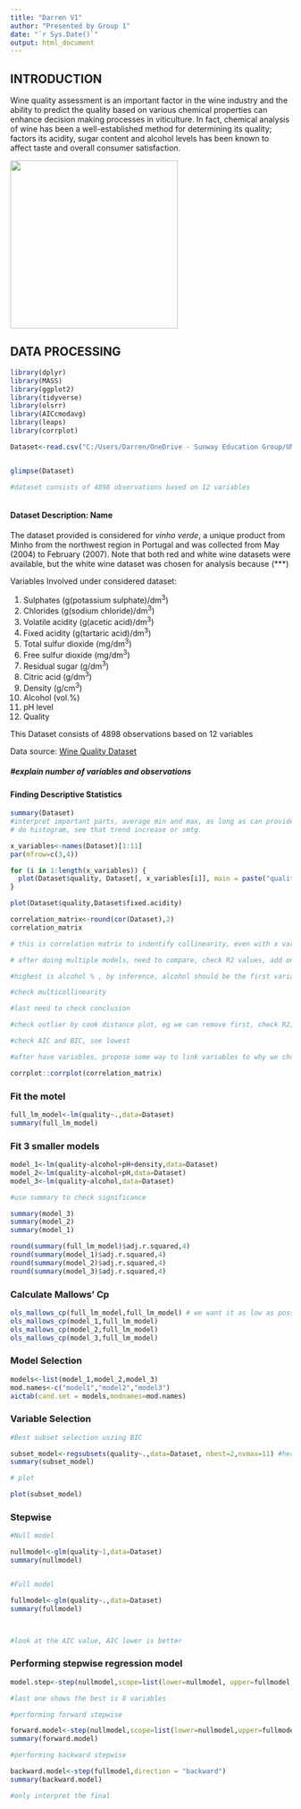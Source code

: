 ```yaml
---
title: "Darren V1"
author: "Presented by Group 1"
date: "`r Sys.Date()`"
output: html_document
---
```


## INTRODUCTION

Wine quality assessment is an important factor in the wine industry and the ability to predict the quality based on various chemical properties can enhance decision making processes in viticulture. In fact, chemical analysis of wine has been a well-established method for determining its quality; factors its acidity, sugar content and alcohol levels has been known to affect taste and overall consumer satisfaction.

![](images/IMG_8911.png){width="300"}

## DATA PROCESSING

```r

library(dplyr)
library(MASS)
library(ggplot2)
library(tidyverse)
library(olsrr)
library(AICcmodavg)
library(leaps)
library(corrplot)
```

```r

Dataset<-read.csv("C:/Users/Darren/OneDrive - Sunway Education Group/UNI Y3/Regression/Assignment/dataset.csv", sep =";")


glimpse(Dataset)

#dataset consists of 4898 observations based on 12 variables



```

#### Dataset Description: Name

The dataset provided is considered for *vinho verde*, a unique product from Minho from the northwest region in Portugal and was collected from May (2004) to February (2007). Note that both red and white wine datasets were available, but the white wine dataset was chosen for analysis because (\*\*\*)

Variables Involved under considered dataset:

1.  Sulphates (g(potassium sulphate)/dm^3^)
2.  Chlorides (g(sodium chloride)/dm^3^)
3.  Volatile acidity (g(acetic acid)/dm^3^)
4.  Fixed acidity (g(tartaric acid)/dm^3^)
5.  Total sulfur dioxide (mg/dm^3^)
6.  Free sulfur dioxide (mg/dm^3^)
7.  Residual sugar (g/dm^3^)
8.  Citric acid (g/dm^3^)
9.  Density (g/cm^3^)
10. Alcohol (vol.%)
11. pH level
12. Quality

This Dataset consists of 4898 observations based on 12 variables

Data source: [Wine Quality Dataset](https://www.semanticscholar.org/paper/Modeling-wine-preferences-by-data-mining-from-Cortez-Cerdeira/bf15a0ccc14ac1deb5cea570c870389c16be019c)

##### #explain number of variables and observations 

#### Finding Descriptive Statistics

```r

summary(Dataset)
#interpret important parts, average min and max, as long as can provide information
# do histogram, see that trend increase or smtg. 

```

```r

x_variables<-names(Dataset)[1:11]
par(mfrow=c(3,4))

for (i in 1:length(x_variables)) {
  plot(Dataset$quality, Dataset[, x_variables[i]], main = paste("quality vs", x_variables[i])), 
}


```

```r
plot(Dataset$quality,Dataset$fixed.acidity)
```

```r
correlation_matrix<-round(cor(Dataset),2) 
correlation_matrix

# this is correlation matrix to indentify collinearity, even with x variables with each other , can give a range instead of one by one pinpoint the importabnt ones. Calculate VID also

# after doing multiple models, need to compare, check R2 values, add one more variable now check the R2, significant or not sig

#highest is alcohol % , by inference, alcohol should be the first variable added , this is simple linear regression . we can do another simple linear regression, to compare and use other methods, maybe compare R2 values to finally conclude which should be chosen 

#check multicollinearity

#last need to check conclusion

#check outlier by cook distance plot, eg we can remove first, check R2, if doessnt change, not influential can choose not to remove, but if influential can remove

#check AIC and BIC, see lowest

#after have variables, propose some way to link variables to why we choose those variables 
```

```r

corrplot::corrplot(correlation_matrix)
```

### Fit the motel

```r

full_lm_model<-lm(quality~.,data=Dataset)
summary(full_lm_model)

```

### Fit 3 smaller models

```r

model_1<-lm(quality~alcohol+pH+density,data=Dataset)
model_2<-lm(quality~alcohol+pH,data=Dataset)
model_3<-lm(quality~alcohol,data=Dataset)

#use summary to check significance

summary(model_3)
summary(model_2)
summary(model_1)

round(summary(full_lm_model)$adj.r.squared,4)
round(summary(model_1)$adj.r.squared,4)
round(summary(model_2)$adj.r.squared,4)
round(summary(model_3)$adj.r.squared,4)
```

### Calculate Mallows' Cp

```r

ols_mallows_cp(full_lm_model,full_lm_model) # we want it as low as possible
ols_mallows_cp(model_1,full_lm_model)
ols_mallows_cp(model_2,full_lm_model)
ols_mallows_cp(model_3,full_lm_model)
```

### Model Selection

```r

models<-list(model_1,model_2,model_3)
mod.names<-c("model1","model2","model3")
aictab(cand.set = models,modnames=mod.names)
```

### Variable Selection

```r

#Best subset selection uszing BIC

subset_model<-regsubsets(quality~.,data=Dataset, nbest=2,nvmax=11) #here we want 2 variables 
summary(subset_model)

# plot 

plot(subset_model)

```

### Stepwise

```r

#Null model

nullmodel<-glm(quality~1,data=Dataset)
summary(nullmodel)


#Full model

fullmodel<-glm(quality~.,data=Dataset)
summary(fullmodel)



#look at the AIC value, AIC lower is better
```

### Performing stepwise regression model

```r

model.step<-step(nullmodel,scope=list(lower=nullmodel, upper=fullmodel,direction = "both"))

#last one shows the best is 8 variables
```

```r
#performing forward stepwise

forward.model<-step(nullmodel,scope=list(lower=nullmodel,upper=fullmodel,direction="forward"))
summary(forward.model)

#performing backward stepwise

backward.model<-step(fullmodel,direction = "backward")
summary(backward.model)

#only interpret the final 
```
